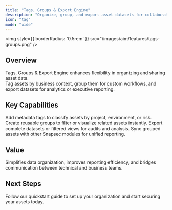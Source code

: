 ```yaml
---
title: "Tags, Groups & Export Engine"
description: "Organize, group, and export asset datasets for collaboration, reporting, or compliance workflows."
icon: "tag"
mode: "wide"
---
```


<img style={{ borderRadius: '0.5rem' }} src="/images/aim/features/tags-groups.png" />

## Overview

Tags, Groups & Export Engine enhances flexibility in organizing and sharing asset data.  
Tag assets by business context, group them for custom workflows, and export datasets for analytics or executive reporting.

## Key Capabilities

<Columns cols={2}>
  <Card title="Custom Tagging" icon="hash">
    Add metadata tags to classify assets by project, environment, or risk.
  </Card>
  <Card title="Dynamic Groups" icon="layers">
    Create reusable groups to filter or visualize related assets instantly.
  </Card>
  <Card title="CSV & XLSX Export" icon="file-spreadsheet">
    Export complete datasets or filtered views for audits and analysis.
  </Card>
  <Card title="Cross-Module Integration" icon="merge">
    Sync grouped assets with other Snapsec modules for unified reporting.
  </Card>
</Columns>

## Value

Simplifies data organization, improves reporting efficiency, and bridges communication between technical and business teams.

## Next Steps

<Card title="Explore Live Demo Now" icon="arrow-right" href="https://suite.snapsec.co/demo">
  Follow our quickstart guide to set up your organization and start securing your assets today.
</Card>
